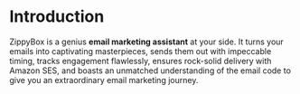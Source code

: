 # Introduction

ZippyBox is a genius **email marketing assistant** at your side. It turns your emails into captivating masterpieces, sends them out with impeccable timing, tracks engagement flawlessly, ensures rock-solid delivery with Amazon SES, and boasts an unmatched understanding of the email code to give you an extraordinary email marketing journey.
